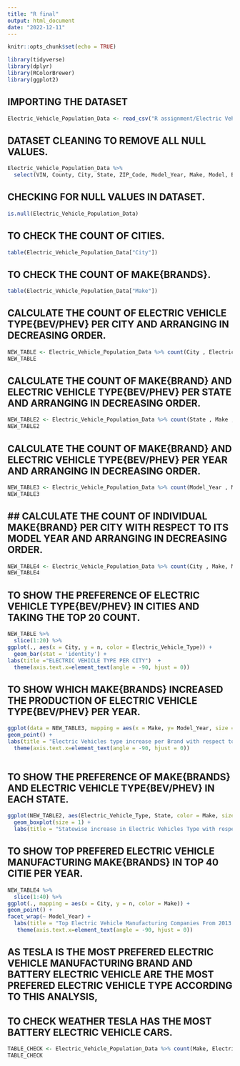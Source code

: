 ---
title: "R final"
output: html_document
date: "2022-12-11"
---

```{r setup, include=FALSE}
knitr::opts_chunk$set(echo = TRUE)
```

```{r}
library(tidyverse)
library(dplyr)
library(RColorBrewer)
library(ggplot2)
```
## IMPORTING THE DATASET
```{r}
Electric_Vehicle_Population_Data <- read_csv("R assignment/Electric Vehicle Population Data.csv")
```





## DATASET CLEANING TO REMOVE ALL NULL VALUES.
```{r}
Electric_Vehicle_Population_Data %>%
  select(VIN, County, City, State, ZIP_Code, Model_Year, Make, Model, Electric_Vehicle_Type, CAFV, Range_Km, Base_MSRP, Legislative_District, DOLVehicleID, VehicleLocation, ElectricUtility) %>% na.omit()
```
## CHECKING FOR NULL VALUES IN DATASET.
```{r}
is.null(Electric_Vehicle_Population_Data)
```
## TO CHECK THE COUNT OF CITIES.
```{r}
table(Electric_Vehicle_Population_Data["City"])
```
## TO CHECK THE COUNT OF MAKE{BRANDS}.
```{r}
table(Electric_Vehicle_Population_Data["Make"])
```



## CALCULATE THE COUNT OF ELECTRIC VEHICLE TYPE{BEV/PHEV} PER CITY AND ARRANGING IN DECREASING ORDER.
```{r}
NEW_TABLE <- Electric_Vehicle_Population_Data %>% count(City , Electric_Vehicle_Type , sort = TRUE)
NEW_TABLE
```
## CALCULATE THE COUNT OF MAKE{BRAND} AND ELECTRIC VEHICLE TYPE{BEV/PHEV} PER STATE AND ARRANGING IN DECREASING ORDER.
```{r}
NEW_TABLE2 <- Electric_Vehicle_Population_Data %>% count(State , Make , Electric_Vehicle_Type,  sort = TRUE)
NEW_TABLE2
```
## CALCULATE THE COUNT OF MAKE{BRAND} AND ELECTRIC VEHICLE TYPE{BEV/PHEV} PER YEAR AND ARRANGING IN DECREASING ORDER.
```{r}
NEW_TABLE3 <- Electric_Vehicle_Population_Data %>% count(Model_Year , Make, Electric_Vehicle_Type , sort = TRUE)
NEW_TABLE3
```
## ## CALCULATE THE COUNT OF INDIVIDUAL MAKE{BRAND} PER CITY WITH RESPECT TO ITS MODEL YEAR AND ARRANGING IN DECREASING ORDER.
```{r}
NEW_TABLE4 <- Electric_Vehicle_Population_Data %>% count(City , Make, Model_Year, sort = TRUE)
NEW_TABLE4
```




## TO SHOW THE PREFERENCE OF ELECTRIC VEHICLE TYPE{BEV/PHEV} IN CITIES AND TAKING THE TOP 20 COUNT. 
```{r}
NEW_TABLE %>%
  slice(1:20) %>%
ggplot(., aes(x = City, y = n, color = Electric_Vehicle_Type)) + 
  geom_bar(stat = 'identity') +
labs(title ="ELECTRIC VEHICLE TYPE PER CITY")  + 
  theme(axis.text.x=element_text(angle = -90, hjust = 0))
```
## TO SHOW WHICH MAKE{BRANDS} INCREASED THE PRODUCTION OF ELECTRIC VEHICLE TYPE{BEV/PHEV} PER YEAR.
```{r}
ggplot(data = NEW_TABLE3, mapping = aes(x = Make, y= Model_Year, size = n, color = Electric_Vehicle_Type))+
geom_point() +
labs(title = "Electric Vehicles type increase per Brand with respect to year ") +
  theme(axis.text.x=element_text(angle = -90, hjust = 0))
 
```
## TO SHOW THE PREFERENCE OF MAKE{BRANDS} AND ELECTRIC VEHICLE TYPE{BEV/PHEV} IN EACH STATE.
```{r}
ggplot(NEW_TABLE2, aes(Electric_Vehicle_Type, State, color = Make, size = Year)) +
  geom_boxplot(size = 1) +
  labs(title = "Statewise increase in Electric Vehicles Type with respect to Brand " )
```
## TO SHOW TOP PREFERED ELECTRIC VEHICLE MANUFACTURING MAKE{BRANDS} IN TOP 40 CITIE PER YEAR.
```{r}
NEW_TABLE4 %>%
  slice(1:40) %>%
ggplot(., mapping = aes(x = City, y = n, color = Make)) +
geom_point() +
facet_wrap(~ Model_Year) +
  labs(title = "Top Electric Vehicle Manufacturing Companies From 2013 to 2022" ) +
   theme(axis.text.x=element_text(angle = -90, hjust = 0))

```
## AS TESLA IS THE MOST PREFERED ELECTRIC VEHICLE MANUFACTURING BRAND AND BATTERY ELECTRIC VEHICLE ARE THE MOST PREFERED ELECTRIC VEHICLE TYPE ACCORDING TO THIS ANALYSIS, 
## TO CHECK WEATHER TESLA HAS THE MOST BATTERY ELECTRIC VEHICLE CARS.
```{r}
TABLE_CHECK <- Electric_Vehicle_Population_Data %>% count(Make, Electric_Vehicle_Type, sort = TRUE)
TABLE_CHECK
```




